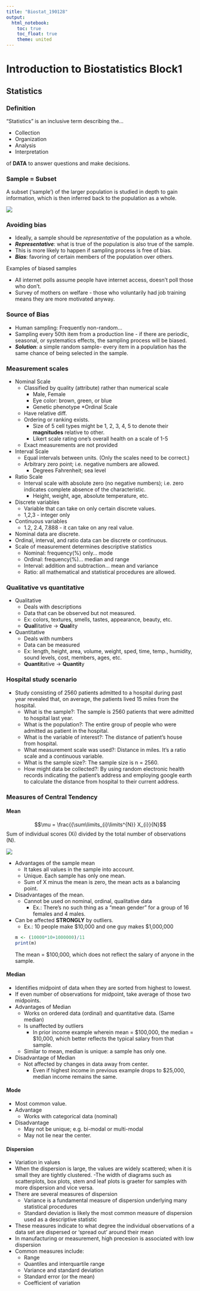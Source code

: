 ```yaml
---
title: "Biostat_190128"
output:
  html_notebook:
    toc: true
    toc_float: true
    theme: united
---
```


# Introduction to Biostatistics Block1

## Statistics

### Definition

"Statistics" is an inclusive term describing the...

* Collection
* Organization
* Analysis
* Interpretation

of **DATA** to answer questions and make decisions.

### Sample = Subset

A subset ('sample') of the larger population is studied in depth to gain information, which is then inferred back to the population as a whole.

![](./Slide_14.png)

### Avoiding bias

* Ideally, a sample should be _representative_ of the population as a whole.
* **_Representative_**: what is true of the population is also true of the sample.
* This is more likely to happen if sampling process is free of bias.
* **_Bias_**: favoring of certain members of the population over others.

Examples of biased samples

* All internet polls assume people have internet access, doesn't poll those who don't.
* Survey of mothers on welfare - those who voluntarily had job training means they are more motivated anyway.

### Source of Bias

* Human sampling: Frequently non-random...
* Sampling every 50th item from a production line - if there are periodic, seasonal, or systematics effects, the sampling process will be biased.
* **_Solution_**: a simple random sample- every item in a population has the same chance of being selected in the sample.

### Measurement scales

* Nominal Scale
  - Classified by quality (attribute) rather than numerical scale
    - Male, Female
    - Eye color: brown, green, or blue
    - Genetic phenotype
*Ordinal Scale
  - Have relative diff.
  - Ordering or ranking exists.
    - Size of 5 cell types might be 1, 2, 3, 4, 5 to denote their **magnitudes** relative to other.
    - Likert scale rating one's overall health on a scale of 1-5
  - Exact measurements are not provided
* Interval Scale
  - Equal intervals between units. (Only the scales need to be correct.)
  - Arbitrary zero point; i.e. negative numbers are allowed.
    - Degrees Fahrenheit; sea level
* Ratio Scale
  - Interval scale with absolute zero (no negative numbers); i.e. zero indicates complete absence of the characteristic.
    - Height, weight, age, absolute temperature, etc.
* Discrete variables
  - Variable that can take on only certain discrete values.
  - 1,2,3 - integer only
* Continuous variables
  - 1.2, 2.4, 7.888 - it can take on any real value.
* Nominal data are discrete.
* Ordinal, interval, and ratio data can be discrete or continuous.
* Scale of measurement determines descriptive statistics
  - Nominal: frequency(%) only... mode
  - Ordinal: frequency(%)... median and range
  - Interval: addition and subtraction... mean and variance
  - Ratio: all mathematical and statistical procedures are allowed.

### Qualitative vs quantitative
* Qualitative
  - Deals with descriptions
  - Data that can be observed but not measured.
  - Ex: colors, textures, smells, tastes, appearance, beauty, etc.
  - **Qual**litative -> **Qual**ity
* Quantitative
  - Deals with numbers
  - Data can be measured
  - Ex: length, height, area, volume, weight, sped, time, temp., humidity, sound levels, cost, members, ages, etc.
  - **Quantit**ative -> **Quantit**y

### Hospital study scenario
* Study consisting of 2560 patients admitted to a hospital during past year revealed that, on average, the patients lived 15 miles from the hospital.
  - What is the sample?: The sample is 2560 patients that were admitted to hospital last year.
  - What is the population?: The entire group of people who were admitted as patient in the hospital.
  - What is the variable of interest?: The distance of patient's house from hospital.
  - What measurement scale was used?: Distance in miles. It's a ratio scale and a continuous variable.
  - What is the sample size?: The sample size is n = 2560.
  - How might data be collected?: By using random electronic health records indicating the patient's address and employing google earth to calculate the distance from hospital to their current address.

### Measures of Central Tendency
#### Mean
$$\mu = \frac{{\sum\limits_{i}\limits^{N}} X_{i}}{N}$$
Sum of individual scores (Xi) divided by the total number of observations (N).

![](balance.png)

  - Advantages of the sample mean
    - It takes all values in the sample into account.
    - Unique. Each sample has only one mean.
    - Sum of X minus the mean is zero, the mean acts as a balancing point.
  - Disadvantages of the mean.
    - Cannot be used on nominal, ordinal, qualitative data
      - Ex.: There's no such thing as a "mean gender" for a group of 16 females and 4 males.
  - Can be affected **STRONGLY** by outliers.
    - Ex.: 10 people make \$10,000 and one guy makes \$1,000,000
```r
m <- (10000*10+1000000)/11
print(m)
```


    The mean = $100,000, which does not reflect the salary of anyone in the sample.

#### Median

  - Identifies midpoint of data when they are sorted from highest to lowest.
  - If even number of observations for midpoint, take average of those two midpoints.
- Advantages of Median
  - Works on ordered data (ordinal) and quantitative data. (Same median)
  - Is unaffected by outliers
    - In prior income example wherein mean = \$100,000, the median = \$10,000, which better reflects the typical salary from that sample.
  - Similar to mean, median is unique: a sample has only one.
- Disadvantage of Median
  - Not affected by changes in data away from center.
    - Even if highest income in previous example drops to $25,000, median income remains the same.
  
  
#### Mode
- Most common value.
- Advantage
  - Works with categorical data (nominal)
- Disadvantage
  - May not be unique; e.g. bi-modal or multi-modal
  - May not lie near the center.
  
  
#### Dispersion
- Variation in values
- When the dispersion is large, the values are widely scattered; when it is small they are tightly clustered.
-The width of diagrams such as scatterplots, box plots, stem and leaf plots is graeter for samples with more dispersion and vice versa.
- There are several measures of dispersion
  - Variance is a fundamental measure of dispersion underlying many statistical procedures
  - Standard deviation is likely the most common measure of dispersion used as a descriptive statistic
- These measures indicate to what degree the individual observations of a data set are dispersed or 'spread out' around their mean
- In manufacturing or measurement, high precesion is associated with low dispersion
- Common measures include:
  - Range
  - Quantiles and interquartile range
  - Variance and standard deviation
  - Standard error (or the mean)
  - Coefficient of variation
  
